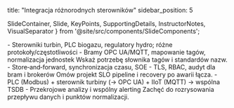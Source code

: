 title: "Integracja różnorodnych sterowników"
sidebar_position: 5

  SlideContainer, 
  Slide, 
  KeyPoints, 
  SupportingDetails, 
  InstructorNotes,
  VisualSeparator 
} from '@site/src/components/SlideComponents';

<SlideContainer>

<Slide title="🔌 Heterogeniczność i strategie" type="info">

<KeyPoints title="📋 Źródła danych">
- Sterowniki turbin, PLC biogazu, regulatory hydro; różne protokoły/częstotliwości
</KeyPoints>

<SupportingDetails title="🔧 Integracja">
- Bramy OPC UA/MQTT, mapowanie tagów, normalizacja jednostek
</SupportingDetails>

<InstructorNotes>
Wskaż potrzebę słownika tagów i standardów nazw.
</InstructorNotes>

</Slide>

<VisualSeparator type="technical" />

<Slide title="🗄️ Buforowanie i SOE" type="tip">

<KeyPoints title="📋 Niezawodność">
- Store‑and‑forward, synchronizacja czasu, SOE
</KeyPoints>

<SupportingDetails title="🧰 Bezpieczeństwo">
- TLS, RBAC, audyt dla bram i brokerów
</SupportingDetails>

<InstructorNotes>
Omów projekt SLO pipeline i recovery po awarii łącza.
</InstructorNotes>

</Slide>

<VisualSeparator type="success" />

<Slide title="📈 Przykład integracji" type="success">

<KeyPoints title="📋 Case">
- PLC (Modbus) + sterownik turbiny (→ OPC UA) + IIoT (MQTT) → wspólna TSDB
</KeyPoints>

<SupportingDetails title="🔍 Efekt">
- Przekrojowe analizy i wspólny alerting
</SupportingDetails>

<InstructorNotes>
Zachęć do rozrysowania przepływu danych i punktów normalizacji.
</InstructorNotes>

</Slide>

</SlideContainer>


